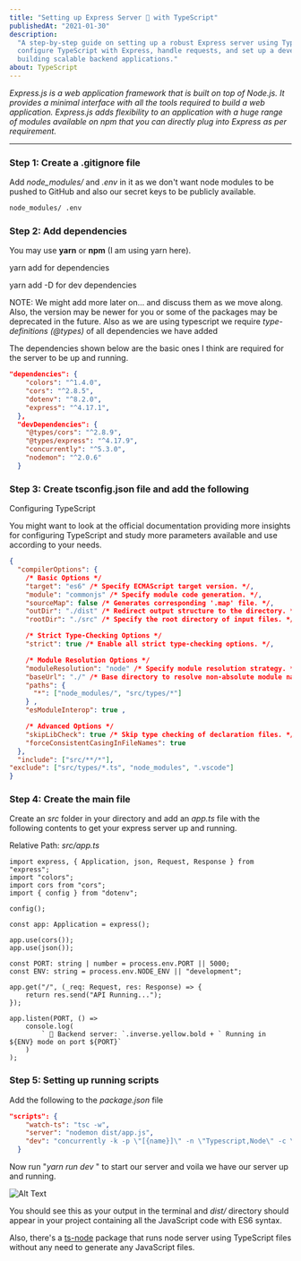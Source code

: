 ```yaml
---
title: "Setting up Express Server 📡 with TypeScript"
publishedAt: "2021-01-30"
description:
  "A step-by-step guide on setting up a robust Express server using TypeScript. Learn how to
  configure TypeScript with Express, handle requests, and set up a development environment for
  building scalable backend applications."
about: TypeScript
---
```


_Express.js is a web application framework that is built on top of Node.js. It provides a minimal
interface with all the tools required to build a web application. Express.js adds flexibility to an
application with a huge range of modules available on npm that you can directly plug into Express as
per requirement._

---

### Step 1: Create a **.gitignore** file

Add _node_modules/_ and _.env_ in it as we don't want node modules to be pushed to GitHub and also
our secret keys to be publicly available.

```markdown
node_modules/ .env
```

### Step 2: Add dependencies

You may use **yarn** or **npm** (I am using yarn here).

yarn add <dependencies> for dependencies

yarn add -D <dependencies> for dev dependencies

NOTE: We might add more later on... and discuss them as we move along. Also, the version may be
newer for you or some of the packages may be deprecated in the future. Also as we are using
typescript we require _type-definitions (@types)_ of all dependencies we have added

The dependencies shown below are the basic ones I think are required for the server to be up and
running.

```JSON
"dependencies": {
    "colors": "^1.4.0",
    "cors": "^2.8.5",
    "dotenv": "^8.2.0",
    "express": "^4.17.1",
  },
  "devDependencies": {
    "@types/cors": "^2.8.9",
    "@types/express": "^4.17.9",
    "concurrently": "^5.3.0",
    "nodemon": "^2.0.6"
  }
```

### Step 3: Create tsconfig.json file and add the following

Configuring TypeScript

You might want to look at the official documentation providing more insights for configuring
TypeScript and study more parameters available and use according to your needs.

```JSON
{
  "compilerOptions": {
    /* Basic Options */
    "target": "es6" /* Specify ECMAScript target version. */,
    "module": "commonjs" /* Specify module code generation. */,
    "sourceMap": false /* Generates corresponding '.map' file. */,
    "outDir": "./dist" /* Redirect output structure to the directory. */,
    "rootDir": "./src" /* Specify the root directory of input files. */,

    /* Strict Type-Checking Options */
    "strict": true /* Enable all strict type-checking options. */,

    /* Module Resolution Options */
    "moduleResolution": "node" /* Specify module resolution strategy. */,
    "baseUrl": "./" /* Base directory to resolve non-absolute module names. */,
    "paths": {
      "*": ["node_modules/", "src/types/*"]
    } ,
    "esModuleInterop": true ,

    /* Advanced Options */
    "skipLibCheck": true /* Skip type checking of declaration files. */,
    "forceConsistentCasingInFileNames": true
  },
  "include": ["src/**/*"],
"exclude": ["src/types/*.ts", "node_modules", ".vscode"]
}
```

### Step 4: Create the main file

Create an _src_ folder in your directory and add an _app.ts_ file with the following contents to get
your express server up and running.

Relative Path: _src/app.ts_

```tsx
import express, { Application, json, Request, Response } from "express";
import "colors";
import cors from "cors";
import { config } from "dotenv";

config();

const app: Application = express();

app.use(cors());
app.use(json());

const PORT: string | number = process.env.PORT || 5000;
const ENV: string = process.env.NODE_ENV || "development";

app.get("/", (_req: Request, res: Response) => {
	return res.send("API Running...");
});

app.listen(PORT, () =>
	console.log(
		` 📡 Backend server: `.inverse.yellow.bold + ` Running in ${ENV} mode on port ${PORT}`
	)
);
```

### Step 5: Setting up running scripts

Add the following to the _package.json_ file

```JSON
"scripts": {
    "watch-ts": "tsc -w",
    "server": "nodemon dist/app.js",
    "dev": "concurrently -k -p \"[{name}]\" -n \"Typescript,Node\" -c \"blue.bold,yellow.bold\" \"yarn run watch-ts\" \"yarn run server\" "
  }
```

Now run "_yarn run dev_ " to start our server and voila we have our server up and running.

![Alt Text](https://dev-to-uploads.s3.amazonaws.com/i/hd131ohohpzmsp8e9npd.png)

You should see this as your output in the terminal and _dist/_ directory should appear in your
project containing all the JavaScript code with ES6 syntax.

Also, there's a [ts-node](https://www.npmjs.com/package/ts-node) package that runs node server using
TypeScript files without any need to generate any JavaScript files.
